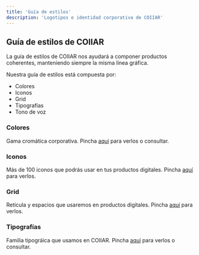 ```yaml
---
title: 'Guía de estilos'
description: 'Logotipos e identidad corporativa de COIIAR'
---
```


## Guía de estilos de COIIAR

La guía de estilos de COIIAR nos ayudará a componer productos coherentes, manteniendo siempre la misma línea gráfica.

Nuestra guía de estilos está compuesta por:

- Colores
- Iconos
- Grid
- Tipografías
- Tono de voz

### Colores

Gama cromática corporativa. Pincha [aquí](/guía-de-estilos/colores/) para verlos o consultar.

### Iconos

Más de 100 iconos que podrás usar en tus productos digitales. Pincha [aquí](/guía-de-estilos/iconos) para verlos. 

### Grid

Retícula y espacios que usaremos en productos digitales. Pincha [aquí](/guía-de-estilos/layout-&-grid/) para verlos. 

### Tipografías

Familia tipográica que usamos en COIIAR. Pincha [aquí](guía-de-estilos/tipografias) para verlos o consultar.







